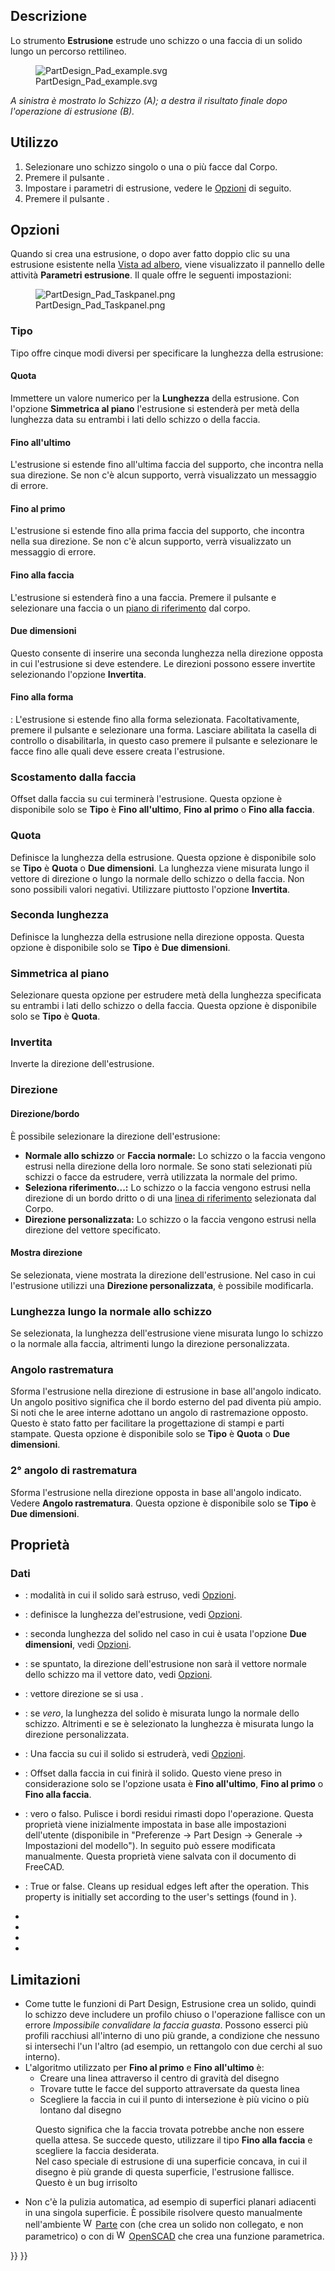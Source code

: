 <languages/>

{{Docnav/it
|[[PartDesign_CoordinateSystem/it|Cerare un sistema di coordinate locali]]
|[[PartDesign_Revolution/it|Rivoluzione]]
|[[PartDesign_Workbench/it|PartDesign]]
|IconL=PartDesign_CoordinateSystem.svg
|IconR=PartDesign_Revolution.svg
|IconC=Workbench_PartDesign.svg
}}

{{GuiCommand/it
|Name=PartDesign Pad
|Name/it=Estrusione
|MenuLocation=Part Design → Crea una funzione additiva → Estrusione
|Workbenches=[[PartDesign_Workbench/it|PartDesign]]
|SeeAlso=[[PartDesign_Pocket/it|Tasca]]
}}

<span id="Description"></span>
==Descrizione==

Lo strumento '''Estrusione''' estrude uno schizzo o una faccia di un solido lungo un percorso rettilineo.

[[File:PartDesign Pad example.svg|none]]

''A sinistra è mostrato lo Schizzo (A); a destra il risultato finale dopo l'operazione di estrusione (B).''

<span id="Usage"></span>
==Utilizzo==

# Selezionare uno schizzo singolo o una o più facce dal Corpo.
# Premere il pulsante {{Button|[[Image:PartDesign_Pad.svg|16px]] [[PartDesign_Pad/it|Pad]]}}.
# Impostare i parametri di estrusione, vedere le [[#Opzioni|Opzioni]] di seguito.
# Premere il pulsante {{Button|OK}}.

<span id="Options"></span>
==Opzioni==

Quando si crea una estrusione, o dopo aver fatto doppio clic su una estrusione esistente nella [[Tree_view/it|Vista ad albero]], viene visualizzato il pannello delle attività '''Parametri estrusione'''. Il quale offre le seguenti impostazioni:

[[Image:PartDesign_Pad_Taskpanel.png|frame|left]]

<span id="Type"></span>
===Tipo===

Tipo offre cinque modi diversi per specificare la lunghezza della estrusione:

<span id="Dimension"></span>
====Quota====

Immettere un valore numerico per la '''Lunghezza''' della estrusione. Con l'opzione '''Simmetrica al piano''' l'estrusione si estenderà per metà della lunghezza data su entrambi i lati dello schizzo o della faccia.

<span id="To_last"></span>
====Fino all'ultimo====

L'estrusione si estende fino all'ultima faccia del supporto, che incontra nella sua direzione. Se non c'è alcun supporto, verrà visualizzato un messaggio di errore.

<span id="To_first"></span>
====Fino al primo====

L'estrusione si estende fino alla prima faccia del supporto, che incontra nella sua direzione. Se non c'è alcun supporto, verrà visualizzato un messaggio di errore.

<span id="Up_to_face"></span>
====Fino alla faccia====

L'estrusione si estenderà fino a una faccia. Premere il pulsante {{Button|Selezionare una faccia}} e selezionare una faccia o un [[PartDesign_Plane/it|piano di riferimento]] dal corpo.

<span id="Two_dimensions"></span>
====Due dimensioni====

Questo consente di inserire una seconda lunghezza nella direzione opposta in cui l'estrusione si deve estendere. Le direzioni possono essere invertite selezionando l'opzione '''Invertita'''.

<span id="Up_to_shape"></span>
====Fino alla forma====

{{Version/it|1.0}}: L'estrusione si estende fino alla forma selezionata. Facoltativamente, premere il pulsante {{Button|Seleziona forma}} e selezionare una forma. Lasciare abilitata la casella di controllo {{Button|Seleziona tutte le facce}} o disabilitarla, in questo caso premere il pulsante {{Button|Seleziona}} e selezionare le facce fino alle quali deve essere creata l'estrusione.

<span id="Offset_to_face"></span>
=== Scostamento dalla faccia ===

Offset dalla faccia su cui terminerà l'estrusione. Questa opzione è disponibile solo se '''Tipo''' è '''Fino all'ultimo''', '''Fino al primo''' o '''Fino alla faccia'''.

<span id="Length"></span>
===Quota===

Definisce la lunghezza della estrusione. Questa opzione è disponibile solo se '''Tipo''' è '''Quota''' o '''Due dimensioni'''. La lunghezza viene misurata lungo il vettore di direzione o lungo la normale dello schizzo o della faccia. Non sono possibili valori negativi. Utilizzare piuttosto l'opzione '''Invertita'''.

<span id="2nd_length"></span>
=== Seconda lunghezza ===

Definisce la lunghezza della estrusione nella direzione opposta. Questa opzione è disponibile solo se '''Tipo''' è '''Due dimensioni'''.

<span id="Symmetric_to_plane"></span>
=== Simmetrica al piano ===

Selezionare questa opzione per estrudere metà della lunghezza specificata su entrambi i lati dello schizzo o della faccia. Questa opzione è disponibile solo se '''Tipo''' è '''Quota'''.

<span id="Reversed"></span>
=== Invertita ===

Inverte la direzione dell'estrusione.

<span id="Direction"></span>
===Direzione===

<span id="Direction/edge"></span>
==== Direzione/bordo ====

È possibile selezionare la direzione dell'estrusione:

* '''Normale allo schizzo''' or '''Faccia normale:''' Lo schizzo o la faccia vengono estrusi nella direzione della loro normale. Se sono stati selezionati più schizzi o facce da estrudere, verrà utilizzata la normale del primo.
* '''Seleziona riferimento...:''' Lo schizzo o la faccia vengono estrusi nella direzione di un bordo dritto o di una [[PartDesign_Line/it|linea di riferimento]] selezionata dal Corpo.
* '''Direzione personalizzata:''' Lo schizzo o la faccia vengono estrusi nella direzione del vettore specificato.

<span id="Show_direction"></span>
==== Mostra direzione ==== 

Se selezionata, viene mostrata la direzione dell'estrusione. Nel caso in cui l'estrusione utilizzi una '''Direzione personalizzata''', è possibile modificarla.

<span id="Length_along_sketch_normal"></span>
=== Lunghezza lungo la normale allo schizzo ===

Se selezionata, la lunghezza dell'estrusione viene misurata lungo lo schizzo o la normale alla faccia, altrimenti lungo la direzione personalizzata.

<span id="Taper_angle"></span>
=== Angolo rastrematura ===

Sforma l'estrusione nella direzione di estrusione in base all'angolo indicato. Un angolo positivo significa che il bordo esterno del pad diventa più ampio. Si noti che le aree interne adottano un angolo di rastremazione opposto. Questo è stato fatto per facilitare la progettazione di stampi e parti stampate. Questa opzione è disponibile solo se '''Tipo''' è '''Quota''' o '''Due dimensioni'''.

<span id="2nd_taper_angle"></span>
=== 2° angolo di rastrematura ===

Sforma l'estrusione nella direzione opposta in base all'angolo indicato. Vedere '''Angolo rastrematura'''. Questa opzione è disponibile solo se '''Tipo''' è '''Due dimensioni'''.

<span id="Properties"></span>
== Proprietà ==

<span id="Data"></span>
===Dati===

{{TitleProperty|Pad}}

<div class="mw-translate-fuzzy">
* {{PropertyData/it|Tipo}}: modalità in cui il solido sarà estruso, vedi [[#Opzioni|Opzioni]].
* {{PropertyData/it|Lunghezza}}: definisce la lunghezza del'estrusione, vedi [[#Opzioni|Opzioni]].
* {{PropertyData/it|Seconda lunghezza}}: seconda lunghezza del solido nel caso in cui è usata l'opzione {{PropertyData/it|Tipo}} '''Due dimensioni''', vedi [[#Opzioni|Opzioni]].
* {{PropertyData/it|Usa direzione personalizzata}}: {{Version/it|0.19}} se spuntato, la direzione dell'estrusione non sarà il vettore normale dello schizzo ma il vettore dato, vedi [[#Opzioni|Opzioni]].
* {{PropertyData/it|Direzione}}: {{Version/it|0.19}} vettore direzione se si usa {{PropertyData/it|Usa direzione personalizzata}}.
* {{PropertyData/it|Lungo la normale dello schizzo}}: {{Version/it|0.20}} se ''vero'', la lunghezza del solido è misurata lungo la normale dello schizzo. Altrimenti e se è selezionato {{PropertyData/it|Usa direzione personalizzata}} la lunghezza è misurata lungo la direzione personalizzata.
* {{PropertyData/it|Fino alla faccia}}: Una faccia su cui il solido si estruderà, vedi [[#Opzioni|Opzioni]].
* {{PropertyData/it|Offset}}: Offset dalla faccia in cui finirà il solido. Questo viene preso in considerazione solo se l'opzione {{PropertyData/it|Tipo}} usata è '''Fino all'ultimo''', '''Fino al primo''' o '''Fino alla faccia'''. 
* {{PropertyData/it|Affina}}: {{VersionPlus/it|0.17}} vero o falso. Pulisce i bordi residui rimasti dopo l'operazione. Questa proprietà viene inizialmente impostata in base alle impostazioni dell'utente (disponibile in "Preferenze → Part Design → Generale → Impostazioni del modello"). In seguito può essere modificata manualmente. Questa proprietà viene salvata con il documento di FreeCAD.
</div>

{{TitleProperty|Part Design}}

* {{PropertyData|Refine|Bool}}: True or false. Cleans up residual edges left after the operation. This property is initially set according to the user's settings (found in {{MenuCommand|Preferences → Part Design → General → Model settings}}).

{{TitleProperty|Sketch Based}}

* {{PropertyData|Profile|LinkSub}}
* {{PropertyData|Midplane|Bool}}
* {{PropertyData|Reversed|Bool}}
* {{PropertyData|Allow Multi Face|Bool}}

<span id="Limitations"></span>
==Limitazioni==

<div class="mw-translate-fuzzy">
* Come tutte le funzioni di Part Design, Estrusione crea un solido, quindi lo schizzo deve includere un profilo chiuso o l'operazione fallisce con un errore ''Impossibile convalidare la faccia guasta''. Possono esserci più profili racchiusi all'interno di uno più grande, a condizione che nessuno si intersechi l'un l'altro (ad esempio, un rettangolo con due cerchi al suo interno).
* L'algoritmo utilizzato per '''Fino al primo''' e '''Fino all'ultimo''' è:
** Creare una linea attraverso il centro di gravità del disegno
** Trovare tutte le facce del supporto attraversate da questa linea
** Scegliere la faccia in cui il punto di intersezione è più vicino o più lontano dal disegno
: Questo significa che la faccia trovata potrebbe anche non essere quella attesa. Se succede questo, utilizzare il tipo '''Fino alla faccia''' e scegliere la faccia desiderata.
: Nel caso speciale di estrusione di una superficie concava, in cui il disegno è più grande di questa superficie, l'estrusione fallisce. Questo è un bug irrisolto
* {{VersionMinus/it|0.16}} Non c'è la pulizia automatica, ad esempio di superfici planari adiacenti in una singola superficie. È possibile risolvere questo manualmente nell'ambiente [[Image:Workbench_Part.svg|16px]] [[Part Workbench/it|Parte]] con {{Button|[[Image:Part_RefineShape.svg|16px]] [[Part RefineShape/it|Affina una forma]]}} (che crea un solido non collegato, e non parametrico) o con {{Button|[[Image:OpenSCAD RefineShapeFeature.svg|16px]] [[OpenSCAD RefineShapeFeature/it|Affina forma]]}} di [[Image:Workbench_OpenSCAD.svg|16px]] [[OpenSCAD Workbench/it|OpenSCAD]] che crea una funzione parametrica.
</div>


{{Docnav/it
|[[PartDesign_CoordinateSystem/it|Cerare un sistema di coordinate locali]]
|[[PartDesign_Revolution/it|Rivoluzione]]
|[[PartDesign_Workbench/it|PartDesign]]
|IconL=PartDesign_CoordinateSystem.svg
|IconR=PartDesign_Revolution.svg
|IconC=Workbench_PartDesign.svg
}}

{{PartDesign Tools navi{{#translation:}}}}
{{Userdocnavi{{#translation:}}}}